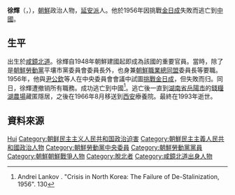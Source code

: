 {{Otheruses|徐辉}}
{{noteTA
|G1=Country
|1=zh:朝鮮; zh-cn:朝鲜; zh-tw:朝鮮; zh-hk:朝鮮; zh-sg:朝鲜;
}}

'''徐輝'''（{{lang-ko|서휘}}，{{bd|1916年||1993年||catIdx=Seo}}），[[朝鮮民主主義人民共和國|朝鮮]]政治人物，[[延安派|延安派]]人。他於1956年因挑戰[[金日成|金日成]]失敗而逃亡到[[中華人民共和國|中國]]。

== 生平 ==
出生於[[咸鏡北道|咸鏡北道]]。徐輝自1948年朝鮮建國起即成為該國的重要官員。當時，除了是[[朝鮮勞動黨|朝鮮勞動黨]]平壤市黨委員會委員長外，也身兼[[朝鮮職業總同盟|朝鮮職業總同盟]]委員長等要職。1956年，他與[[尹公欽|尹公欽]]等人在中央委員會會議中試圖[[八月宗派事件|挑戰金日成]]，但失敗而归。同日，徐輝遭撤销所有職務。成功逃亡到中國<ref>Andrei Lankov . "Crisis in North Korea: The Failure of De-Stalinization, 1956". 130</ref>。逃亡後一直到[[湖南省|湖南省]][[岳陽市|岳陽市]]的[[錢糧湖農場|錢糧湖農場]]藏匿隱居，之後在1966年8月移送到[[西安|西安]]療養院。最終在1993年逝世。

== 資料來源 ==
{{Reflist}}

{{Authority control}}
{{DEFAULTSORT:Seo}}
[[Category:徐姓|Hui]]
[[Category:朝鲜民主主义人民共和国政治迫害|Category:朝鲜民主主义人民共和国政治迫害]]
[[Category:朝鮮民主主義人民共和國政治人物|Category:朝鮮民主主義人民共和國政治人物]]
[[Category:朝鮮勞動黨中央委員|Category:朝鮮勞動黨中央委員]]
[[Category:朝鮮勞動黨黨員|Category:朝鮮勞動黨黨員]]
[[Category:朝鮮朝鮮戰爭人物|Category:朝鮮朝鮮戰爭人物]]
[[Category:脫北者|Category:脫北者]]
[[Category:咸鏡北道出身人物|Category:咸鏡北道出身人物]]
